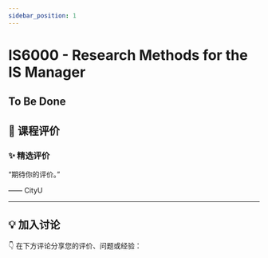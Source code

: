 ```yaml
---
sidebar_position: 1
---
```



# IS6000 - Research Methods for the IS Manager

## To Be Done

## **💬 课程评价**

### ✨ **精选评价**
<div className={commentStyles.commentBox}>
    <p className={commentStyles.commentText}>
        “期待你的评价。”
    </p>
    <p className={commentStyles.commentAuthor}>—— CityU</p>
</div>

---

## **💡 加入讨论**

👇 在下方评论分享您的评价、问题或经验：
<Utterances />
